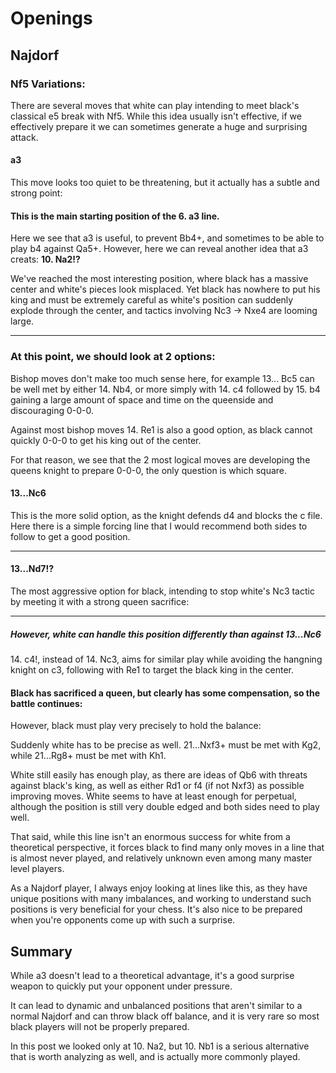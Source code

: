 
# Openings

## Najdorf

### Nf5 Variations:

There are several moves that white can play intending to meet black's classical e5 break with Nf5. While this idea usually isn't effective, if we effectively prepare it we can sometimes generate a huge and surprising attack.

#### a3

<PGNViewer pgn="1. e4 c5 2. Nf3 d6 3. d4 cxd4 4. Nxd4 Nf6 5. Nc3 a6 6. a3!?" small/>

This move looks too quiet to be threatening, but it actually has a subtle and strong point:

<PGNViewer 
    start="rnbqkb1r/1p2pppp/p2p1n2/8/3NP3/P1N5/1PP2PPP/R1BQKB1R b KQkq - 0 6" 
    pgn="6... e5 {After 6... e6, we can continue in an English attack style with 7. Be3. An alternative is also 7. Rg1!? intending a quick g4. } 7. Nf5 d5 8. Bg5 d4 9. Bxf6 gxf6!" 
    small
/>

#### This is the main starting position of the 6. a3 line.

Here we see that a3 is useful, to prevent Bb4+, and sometimes to be able to play b4 against Qa5+. However, here we can reveal another idea that a3 creats: **10. Na2!?**

<PGNViewer 
    start="rnbqkb1r/1p3p1p/p4p2/4pN2/3pP3/P1N5/1PP2PPP/R2QKB1R w KQkq - 0 10"
    pgn="10. Na2!? Bxf5 {Black can avoid this capture, but white will continue with Bd3, Qe2, and eventually c3 to chip away at the center} 11. exf5 Qd5 {11... Nd7 is well met by 12. b4!, showing another use for a3! Other moves allow Bd3 followed by 0-0, controlling e4 with a good position for white.} 12. Be2!? e4 13. 0-0"
    small
/>

We've reached the most interesting position, where black has a massive center and white's pieces look misplaced. Yet black has nowhere to put his king and must be extremely careful as white's position can suddenly explode through the center, and tactics involving Nc3 -> Nxe4 are looming large.

---

### At this point, we should look at 2 options:

Bishop moves don't make too much sense here, for example 13... Bc5 can be well met by either 14. Nb4, or more simply with 14. c4 followed by 15. b4 gaining a large amount of space and time on the queenside and discouraging 0-0-0.

Against most bishop moves 14. Re1 is also a good option, as black cannot quickly 0-0-0 to get his king out of the center.

For that reason, we see that the 2 most logical moves are developing the queens knight to prepare 0-0-0, the only question is which square.

#### 13...Nc6
This is the more solid option, as the knight defends d4 and blocks the c file. Here there is a simple forcing line that I would recommend both sides to follow to get a good position.


<PGNViewer
    start="r3kb1r/1p3p1p/p1n2p2/3q1P2/3pp3/P7/NPP1BPPP/R2Q1RK1 w kq - 2 14"
    pgn="14. Nc3! Qe5 {Qxf5 blunders 15. Bg4 followed by Nxe4 using the pin on the e file} 15. f4! exf3 {Qe7 nd5 Qd6 Bc4 leads to a double edged position where white has clear compensation for the center} 16. Bxf3 0-0-0 17. Ne4 Bd6!? {Not the only move but the simplest} 18. Nxd6 Qxd6 19. Bxc6 Qxc6 { After all of the fireworks, the position remains equal. }"
    small
/>

----

#### 13...Nd7!?

The most aggressive option for black, intending to stop white's Nc3 tactic by meeting it with a strong queen sacrifice:

<PGNViewer 
    start="r3kb1r/1p1n1p1p/p4p2/3q1P2/3pp3/P7/NPP1BPPP/R2Q1RK1 w kq - 2 14"
    pgn="14. Nc3? Qe5 15. f4 exf3 16. Bxf3 dxc3! 17. Re1 0-0-0 {Black will be better as white never gets a chance to play Bxc6. He can continue with Nxe5, cxb5, and Bxb2}"
    small
/>

----

##### However,  white can handle this position differently than against 13...Nc6

14\. c4!, instead of 14. Nc3, aims for similar play while avoiding the hangning knight on c3, following with Re1 to target the black king in the center. 

<PGNViewer 
    start="r3kb1r/1p1n1p1p/p4p2/3q1P2/3pp3/P7/NPP1BPPP/R2Q1RK1 w kq - 2 14"
    pgn="14. c4! Qe5 { 14...Qd6 15. Bh5!? 0-0-0 16. Bxf7 is also unclear } 15. Re1 0-0-0 16. Bf3 exf3! 17. Rxe5 Nxe5 18. gxf3"
    small
/>

#### Black has sacrificed a queen, but clearly has some compensation, so the battle continues:

However, black must play very precisely to hold the balance:

<PGNViewer
    start="2kr1b1r/1p3p1p/p4p2/4nP2/2Pp4/P4P2/NP3P1P/R2Q2K1 b - - 0 18"
    pgn="18...d3! 19. Nc3 Rd4! 20. Nd5 Kb8 21. Qb3!"
    small
/>

Suddenly white has to be precise as well. 21...Nxf3+ must be met with Kg2, while 21...Rg8+ must be met with Kh1.

White still easily has enough play, as there are ideas of Qb6 with threats against black's king, as well as either Rd1 or f4 (if not Nxf3) as possible improving moves. White seems to have at least enough for perpetual, although the position is still very double edged and both sides need to play well.

That said, while this line isn't an enormous success for white from a theoretical perspective, it forces black to find many only moves in a line that is almost never played, and relatively unknown even among many master level players.

As a Najdorf player, I always enjoy looking at lines like this, as they have unique positions with many imbalances, and working to understand such positions is very beneficial for your chess. It's also nice to be prepared when you're opponents come up with such a surprise.

## Summary

While a3 doesn't lead to a theoretical advantage, it's a good surprise weapon to quickly put your opponent under pressure.

It can lead to dynamic and unbalanced positions that aren't similar to a normal Najdorf and can throw black off balance, and it is very rare so most black players will not be properly prepared.

In this post we looked only at 10. Na2, but 10. Nb1 is a serious alternative that is worth analyzing as well, and is actually more commonly played.